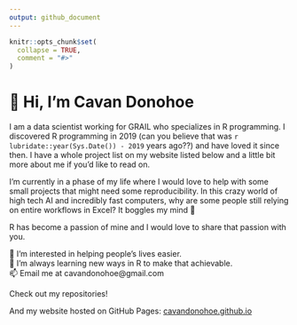 ```yaml
---
output: github_document
---
```


<!-- README.md is generated from README.Rmd. Please edit that file -->

```r
knitr::opts_chunk$set(
  collapse = TRUE,
  comment = "#>"
)
```

# 👋 Hi, I’m Cavan Donohoe

I am a data scientist working for GRAIL who specializes in R programming. I discovered R programming in 2019 (can you believe that was `r lubridate::year(Sys.Date()) - 2019` years ago??) and have loved it since then. I have a whole project list on my website listed below and a little bit more about me if you'd like to read on.

I'm currently in a phase of my life where I would love to help with some small projects that might need some reproducibility. In this crazy world of high tech AI and incredibly fast computers, why are some people still relying on entire workflows in Excel? It boggles my mind 🤯

R has become a passion of mine and I would love to share that passion with you.

👀 I’m interested in helping people's lives easier.   
🌱 I’m always learning new ways in R to make that achievable.   
📫 Email me at cavandonohoe@gmail.com   

Check out my repositories!

And my website hosted on GitHub Pages: [cavandonohoe.github.io](https://cavandonohoe.github.io/)


